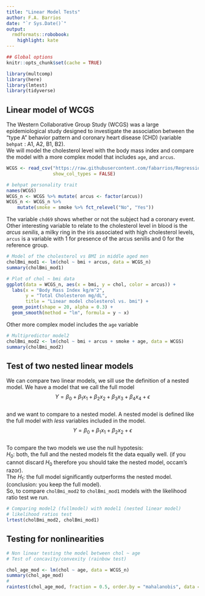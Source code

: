 ```yaml
---
title: "Linear Model Tests"
author: F.A. Barrios
date: "`r Sys.Date()`"
output:
  rmdformats::robobook:
    highlight: kate
---
```


```r
## Global options
knitr::opts_chunk$set(cache = TRUE)
```


```r
library(multcomp)
library(here)
library(lmtest)
library(tidyverse)
```

## Linear model of WCGS  

The Western Collaborative Group Study (WCGS) was a large epidemiological study designed to investigate the association between the “type A” behavior pattern and coronary heart disease (CHD) (variable `behpat` : A1, A2, B1, B2).  
We will model the cholesterol level with the body mass index and compare the model with a more complex model that includes `age`, and `arcus`.  

```r
WCGS <- read_csv("https://raw.githubusercontent.com/fabarrios/Regression/master/DataRegressBook/Chap2/wcgs.csv",
                 show_col_types = FALSE)

# behpat personality trait
names(WCGS)
WCGS_n <- WCGS %>% mutate( arcus <- factor(arcus))
WCGS_n <- WCGS_n %>% 
    mutate(smoke = smoke %>% fct_relevel("No", "Yes"))
```

The variable `chd69` shows whether or not the subject had a coronary event.  Other interesting variable to relate to the cholesterol level in blood is the *arcus senilis*, a milky ring in the iris associated with high cholesterol levels, `arcus` is a variable with 1 for presence of the arcus senilis and 0 for the reference group.  

```r
# Model of the cholesterol vs BMI in middle aged men
cholBmi_mod1 <- lm(chol ~ bmi + arcus, data = WCGS_n)
summary(cholBmi_mod1)

# Plot of chol ~ bmi data
ggplot(data = WCGS_n, aes(x = bmi, y = chol, color = arcus)) + 
  labs(x = "Body Mass Index kg/m^2", 
       y = "Total Cholesteron mg/dL", 
       title = "Linear model cholesterol vs. bmi") + 
  geom_point(shape = 20, alpha = 0.3) + 
  geom_smooth(method = "lm", formula = y ~ x)

```

Other more complex model includes the `age` variable   

```r
# Multipredictor model2
cholBmi_mod2 <- lm(chol ~ bmi + arcus + smoke + age, data = WCGS)
summary(cholBmi_mod2)

```

## Test of two nested linear models  

We can compare two linear models, we sill use the definition of a nested model.  We have a model that we call the full model  
$$ Y = \beta_0 + \beta_1 x_1 + \beta_2 x_2 + \beta_3 x_3 + \beta_4 x_4 + \epsilon $$  
and we want to compare to a nested model.  A nested model is defined like the full model with *less* variables included in the model.  
$$ Y = \beta_0 + \beta_1 x_1 + \beta_2 x_2 + \epsilon $$  
To compare the two models we use the null hypotesis:  
$H_0$: both, the full and the nested models fit the data equally well. (if you cannot discard $H_0$ therefore you should take the nested model, occam's razor).  
The $H_1$: the full model significantly outperforms the nested model. (conclusion: you keep the full model).  
So, to compare `cholBmi_mod2` to `cholBmi_mod1` models with the likelihood ratio test we run.  

```r

# Comparing model2 (fullmodel) with model1 (nested linear model)
# likelihood ratios test
lrtest(cholBmi_mod2, cholBmi_mod1)

```

## Testing for nonlinearities 

```r
# Non linear testing the model between chol ~ age 
# Test of concavity/convexity (rainbow test)

chol_age_mod <- lm(chol ~ age, data = WCGS_n)
summary(chol_age_mod)
# 
raintest(chol_age_mod, fraction = 0.5, order.by = "mahalanobis", data = WCGS_n)
```

